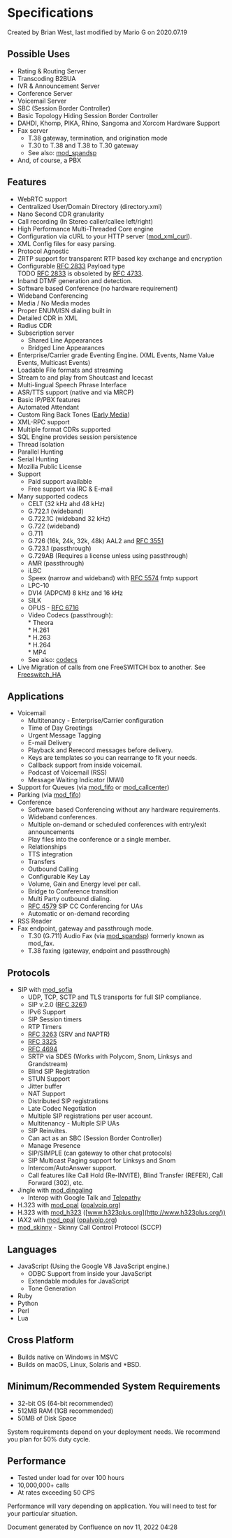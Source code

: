 
# Specifications 

 Created by  Brian West, last modified by  Mario G on 2020.07.19

## Possible Uses  

* Rating & Routing Server
* Transcoding B2BUA
* IVR & Announcement Server
* Conference Server
* Voicemail Server
* SBC (Session Border Controller)
* Basic Topology Hiding Session Border Controller
* DAHDI, Khomp, PIKA, Rhino, Sangoma and Xorcom Hardware Support
* Fax server  
   * T.38 gateway, termination, and origination mode  
   * T.30 to T.38 and T.38 to T.30 gateway  
   * See also: [mod\_spandsp](https://wiki.freeswitch.org/wiki/Mod%5Fspandsp "Mod spandsp")
* And, of course, a PBX

## Features

* WebRTC support
* Centralized User/Domain Directory (directory.xml)
* Nano Second CDR granularity
* Call recording (In Stereo caller/callee left/right)
* High Performance Multi-Threaded Core engine
* Configuration via cURL to your HTTP server ([mod\_xml\_curl](https://wiki.freeswitch.org/wiki/Mod%5Fxml%5Fcurl "Mod xml curl")).
* XML Config files for easy parsing.
* Protocol Agnostic
* ZRTP support for transparent RTP based key exchange and encryption
* Configurable [RFC 2833](https://tools.ietf.org/html/rfc2833) Payload type  
TODO [RFC 2833](https://tools.ietf.org/html/rfc2833) is obsoleted by [RFC 4733](https://tools.ietf.org/html/rfc4733).
* Inband DTMF generation and detection.
* Software based Conference (no hardware requirement)
* Wideband Conferencing
* Media / No Media modes
* Proper ENUM/ISN dialing built in
* Detailed CDR in XML
* Radius CDR
* Subscription server  
   * Shared Line Appearances  
   * Bridged Line Appearances
* Enterprise/Carrier grade Eventing Engine. (XML Events, Name Value Events, Multicast Events)
* Loadable File formats and streaming
* Stream to and play from Shoutcast and Icecast
* Multi-lingual Speech Phrase Interface
* ASR/TTS support (native and via MRCP)
* Basic IP/PBX features
* Automated Attendant
* Custom Ring Back Tones ([Early Media](https://wiki.freeswitch.org/wiki/Early%5FMedia "Early Media"))
* XML-RPC support
* Multiple format CDRs supported
* SQL Engine provides session persistence
* Thread Isolation
* Parallel Hunting
* Serial Hunting
* Mozilla Public License
* Support  
   * Paid support available  
   * Free support via IRC & E-mail
* Many supported codecs  
   * CELT (32 kHz ahd 48 kHz)  
   * G.722.1 (wideband)  
   * G.722.1C (wideband 32 kHz)  
   * G.722 (wideband)  
   * G.711  
   * G.726 (16k, 24k, 32k, 48k) AAL2 and [RFC 3551](https://tools.ietf.org/html/rfc3551)  
   * G.723.1 (passthrough)  
   * G.729AB (Requires a license unless using passthrough)  
   * AMR (passthrough)  
   * iLBC  
   * Speex (narrow and wideband) with [RFC 5574](https://tools.ietf.org/html/rfc5574) fmtp support  
   * LPC-10  
   * DVI4 (ADPCM) 8 kHz and 16 kHz  
   * SILK  
   * OPUS - [RFC 6716](https://tools.ietf.org/html/rfc6716)  
   * Video Codecs (passthrough):  
         * Theora  
         * H.261  
         * H.263  
         * H.264  
         * MP4  
   * See also: [codecs](https://wiki.freeswitch.org/wiki/Codecs "Codecs")
* Live Migration of calls from one FreeSWITCH box to another. See [Freeswitch\_HA](https://wiki.freeswitch.org/wiki/Freeswitch%5FHA "Freeswitch HA")

## Applications

* Voicemail  
   * Multitenancy - Enterprise/Carrier configuration  
   * Time of Day Greetings  
   * Urgent Message Tagging  
   * E-mail Delivery  
   * Playback and Rerecord messages before delivery.  
   * Keys are templates so you can rearrange to fit your needs.  
   * Callback support from inside voicemail.  
   * Podcast of Voicemail (RSS)  
   * Message Waiting Indicator (MWI)
* Support for Queues (via [mod\_fifo](https://wiki.freeswitch.org/wiki/Mod%5Ffifo "Mod fifo") or [mod\_callcenter](https://wiki.freeswitch.org/wiki/Mod%5Fcallcenter "Mod callcenter"))
* Parking (via [mod\_fifo](https://wiki.freeswitch.org/wiki/Mod%5Ffifo "Mod fifo"))
* Conference  
   * Software based Conferencing without any hardware requirements.  
   * Wideband conferences.  
   * Multiple on-demand or scheduled conferences with entry/exit announcements  
   * Play files into the conference or a single member.  
   * Relationships  
   * TTS integration  
   * Transfers  
   * Outbound Calling  
   * Configurable Key Lay  
   * Volume, Gain and Energy level per call.  
   * Bridge to Conference transition  
   * Multi Party outbound dialing.  
   * [RFC 4579](https://tools.ietf.org/html/rfc4579) SIP CC Conferencing for UAs  
   * Automatic or on-demand recording
* RSS Reader
* Fax endpoint, gateway and passthrough mode.  
   * T.30 (G.711) Audio Fax (via [mod\_spandsp](https://wiki.freeswitch.org/wiki/Mod%5Fspandsp "Mod spandsp")) formerly known as mod\_fax.  
   * T.38 faxing (gateway, endpoint and passthrough)

## Protocols

* SIP with [mod\_sofia](https://wiki.freeswitch.org/wiki/Mod%5Fsofia "Mod sofia")  
   * UDP, TCP, SCTP and TLS transports for full SIP compliance.  
   * SIP v.2.0 ([RFC 3261](https://tools.ietf.org/html/rfc3261))  
   * IPv6 Support  
   * SIP Session timers  
   * RTP Timers  
   * [RFC 3263](https://tools.ietf.org/html/rfc3263) (SRV and NAPTR)  
   * [RFC 3325](https://tools.ietf.org/html/rfc3325)  
   * [RFC 4694](https://tools.ietf.org/html/rfc4694)  
   * SRTP via SDES (Works with Polycom, Snom, Linksys and Grandstream)  
   * Blind SIP Registration  
   * STUN Support  
   * Jitter buffer  
   * NAT Support  
   * Distributed SIP registrations  
   * Late Codec Negotiation  
   * Multiple SIP registrations per user account.  
   * Multitenancy - Multiple SIP UAs  
   * SIP Reinvites.  
   * Can act as an SBC (Session Border Controller)  
   * Manage Presence  
   * SIP/SIMPLE (can gateway to other chat protocols)  
   * SIP Multicast Paging support for Linksys and Snom  
   * Intercom/AutoAnswer support.  
   * Call features like Call Hold (Re-INVITE), Blind Transfer (REFER), Call Forward (302), etc.
* Jingle with [mod\_dingaling](https://wiki.freeswitch.org/wiki/Mod%5Fdingaling "Mod dingaling")  
   * Interop with Google Talk and [Telepathy](http://telepathy.freedesktop.org/)
* H.323 with [mod\_opal](https://wiki.freeswitch.org/wiki/Mod%5Fopal "Mod opal") ([opalvoip.org](http://www.opalvoip.org/))
* H.323 with [mod\_h323](https://wiki.freeswitch.org/wiki/Mod%5Fh323 "Mod h323") ([www.h323plus.org](http://www.h323plus.org/))
* IAX2 with [mod\_opal](https://wiki.freeswitch.org/wiki/Mod%5Fopal "Mod opal") ([opalvoip.org](http://www.opalvoip.org/))
* [mod\_skinny](https://wiki.freeswitch.org/wiki/Mod%5Fskinny "Mod skinny") \- Skinny Call Control Protocol (SCCP)

## Languages

* JavaScript (Using the Google V8 JavaScript engine.)  
   * ODBC Support from inside your JavaScript  
   * Extendable modules for JavaScript  
   * Tone Generation
* Ruby
* Python
* Perl
* Lua

## Cross Platform

* Builds native on Windows in MSVC
* Builds on macOS, Linux, Solaris and \*BSD.

## Minimum/Recommended System Requirements

* 32-bit OS (64-bit recommended)
* 512MB RAM (1GB recommended)
* 50MB of Disk Space

System requirements depend on your deployment needs. We recommend you plan for 50% duty cycle.

## Performance

* Tested under load for over 100 hours
* 10,000,000+ calls
* At rates exceeding 50 CPS

Performance will vary depending on application. You will need to test for your particular situation.

Document generated by Confluence on nov 11, 2022 04:28
